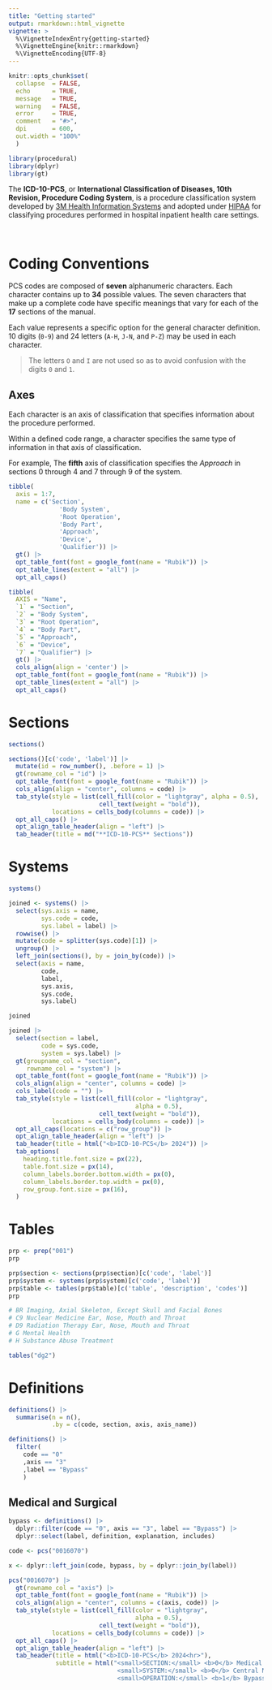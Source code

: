 ```yaml
---
title: "Getting started"
output: rmarkdown::html_vignette
vignette: >
  %\VignetteIndexEntry{getting-started}
  %\VignetteEngine{knitr::rmarkdown}
  %\VignetteEncoding{UTF-8}
---
```


```r
knitr::opts_chunk$set(
  collapse  = FALSE,
  echo      = TRUE,
  message   = TRUE, 
  warning   = FALSE,
  error     = TRUE,
  comment   = "#>",
  dpi       = 600, 
  out.width = "100%"
  )
```

```r
library(procedural)
library(dplyr)
library(gt)
```


The __ICD-10-PCS__, or __International Classification of Diseases, 10th Revision, Procedure Coding System__, is a procedure classification system developed by [3M Health Information Systems](https://www.3m.com/3M/en_US/health-information-systems-us/) and adopted under [HIPAA](https://en.wikipedia.org/wiki/Health_Insurance_Portability_and_Accountability_Act) for classifying procedures performed in hospital inpatient health care settings.

<br>

# Coding Conventions

PCS codes are composed of __seven__ alphanumeric characters. Each character contains up to __34__ possible values. The seven characters that make up a complete code have specific meanings that vary for each of the __17__ sections of the manual.

Each value represents a specific option for the general character definition. 10 digits (`0-9`) and 24 letters (`A-H`, `J-N`, and `P-Z`) may be used in each character. 

> The letters `O` and `I` are not used so as to avoid confusion with the digits `0` and `1`.

## Axes

Each character is an axis of classification that specifies information about the procedure performed. 

Within a defined code range, a character specifies the same type of information in that axis of classification.

For example, The __fifth__ axis of classification specifies the _Approach_ in sections 0 through 4 and 7 through 9 of the system.


```r
tibble(
  axis = 1:7,
  name = c('Section',
              'Body System',
              'Root Operation',
              'Body Part',
              'Approach',
              'Device',
              'Qualifier')) |> 
  gt() |> 
  opt_table_font(font = google_font(name = "Rubik")) |> 
  opt_table_lines(extent = "all") |> 
  opt_all_caps()
```


```r
tibble(
  AXIS = "Name",
  `1` = "Section",
  `2` = "Body System",
  `3` = "Root Operation",
  `4` = "Body Part",
  `5` = "Approach",
  `6` = "Device",
  `7` = "Qualifier") |> 
  gt() |> 
  cols_align(align = 'center') |> 
  opt_table_font(font = google_font(name = "Rubik")) |> 
  opt_table_lines(extent = "all") |> 
  opt_all_caps()
```


# Sections

```r
sections()
```


```r
sections()[c('code', 'label')] |> 
  mutate(id = row_number(), .before = 1) |>
  gt(rowname_col = "id") |> 
  opt_table_font(font = google_font(name = "Rubik")) |> 
  cols_align(align = "center", columns = code) |>
  tab_style(style = list(cell_fill(color = "lightgray", alpha = 0.5), 
                         cell_text(weight = "bold")), 
            locations = cells_body(columns = code)) |> 
  opt_all_caps() |> 
  opt_align_table_header(align = "left") |>
  tab_header(title = md("**ICD-10-PCS** Sections"))
```

# Systems

```r
systems()
```


```r
joined <- systems() |> 
  select(sys.axis = name,
         sys.code = code, 
         sys.label = label) |>
  rowwise() |> 
  mutate(code = splitter(sys.code)[1]) |> 
  ungroup() |>
  left_join(sections(), by = join_by(code)) |> 
  select(axis = name, 
         code, 
         label, 
         sys.axis, 
         sys.code, 
         sys.label)

joined
```


```r
joined |>
  select(section = label, 
         code = sys.code, 
         system = sys.label) |> 
  gt(groupname_col = "section", 
     rowname_col = "system") |>
  opt_table_font(font = google_font(name = "Rubik")) |> 
  cols_align(align = "center", columns = code) |>
  cols_label(code = "") |> 
  tab_style(style = list(cell_fill(color = "lightgray", 
                                   alpha = 0.5), 
                         cell_text(weight = "bold")), 
            locations = cells_body(columns = code)) |> 
  opt_all_caps(locations = c("row_group")) |> 
  opt_align_table_header(align = "left") |>
  tab_header(title = html("<b>ICD-10-PCS</b> 2024")) |> 
  tab_options(
    heading.title.font.size = px(22),
    table.font.size = px(14),
    column_labels.border.bottom.width = px(0),
    column_labels.border.top.width = px(0),
    row_group.font.size = px(16),
  )
```



# Tables

```r
prp <- prep("001")
prp
```


```r
prp$section <- sections(prp$section)[c('code', 'label')]
prp$system <- systems(prp$system)[c('code', 'label')]
prp$table <- tables(prp$table)[c('table', 'description', 'codes')]
prp
```


```r
# BR Imaging, Axial Skeleton, Except Skull and Facial Bones
# C9 Nuclear Medicine Ear, Nose, Mouth and Throat
# D9 Radiation Therapy Ear, Nose, Mouth and Throat
# G Mental Health
# H Substance Abuse Treatment

tables("dg2")
```


# Definitions

```r
definitions() |> 
  summarise(n = n(), 
            .by = c(code, section, axis, axis_name))
```

```r
definitions() |>
  filter(
    code == "0" 
    ,axis == "3" 
    ,label == "Bypass"
    )
```



## Medical and Surgical

```r
bypass <- definitions() |>
  dplyr::filter(code == "0", axis == "3", label == "Bypass") |>
  dplyr::select(label, definition, explanation, includes)

code <- pcs("0016070")

x <- dplyr::left_join(code, bypass, by = dplyr::join_by(label))
```


```r
pcs("0016070") |> 
  gt(rowname_col = "axis") |> 
  opt_table_font(font = google_font(name = "Rubik")) |> 
  cols_align(align = "center", columns = c(axis, code)) |>
  tab_style(style = list(cell_fill(color = "lightgray", 
                                   alpha = 0.5), 
                         cell_text(weight = "bold")), 
            locations = cells_body(columns = code)) |> 
  opt_all_caps() |> 
  opt_align_table_header(align = "left") |>
  tab_header(title = html("<b>ICD-10-PCS</b> 2024<hr>"),
             subtitle = html("<small>SECTION:</small> <b>0</b> Medical and Surgical<br>
                              <small>SYSTEM:</small> <b>0</b> Central Nervous System and Cranial Nerves<br>
                              <small>OPERATION:</small> <b>1</b> Bypass<br><br>"))
```

